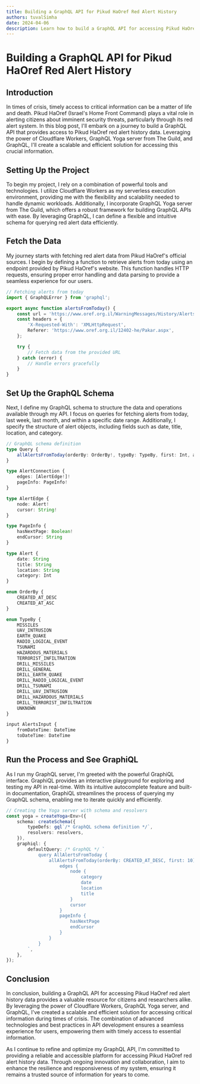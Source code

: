 ```yaml
---
title: Building a GraphQL API for Pikud HaOref Red Alert History
authors: tuvalSimha
date: 2024-04-06
description: Learn how to build a GraphQL API for accessing Pikud HaOref red alert history data using Cloudflare Workers, GraphQL Yoga server, and GraphQL.
---
```


# Building a GraphQL API for Pikud HaOref Red Alert History

## Introduction
In times of crisis, timely access to critical information can be a matter of life and death. Pikud HaOref (Israel's Home Front Command) plays a vital role in alerting citizens about imminent security threats, particularly through its red alert system. In this blog post, I'll embark on a journey to build a GraphQL API that provides access to Pikud HaOref red alert history data. Leveraging the power of Cloudflare Workers, GraphQL Yoga server from The Guild, and GraphQL, I'll create a scalable and efficient solution for accessing this crucial information.

## Setting Up the Project
To begin my project, I rely on a combination of powerful tools and technologies. I utilize Cloudflare Workers as my serverless execution environment, providing me with the flexibility and scalability needed to handle dynamic workloads. Additionally, I incorporate GraphQL Yoga server from The Guild, which offers a robust framework for building GraphQL APIs with ease. By leveraging GraphQL, I can define a flexible and intuitive schema for querying red alert data efficiently.

## Fetch the Data
My journey starts with fetching red alert data from Pikud HaOref's official sources. I begin by defining a function to retrieve alerts from today using an endpoint provided by Pikud HaOref's website. This function handles HTTP requests, ensuring proper error handling and data parsing to provide a seamless experience for our users.

```typescript
// Fetching alerts from today
import { GraphQLError } from 'graphql';

export async function alertsFromToday() {
    const url = 'https://www.oref.org.il/WarningMessages/History/AlertsHistory.json';
    const headers = {
        'X-Requested-With': 'XMLHttpRequest',
        Referer: 'https://www.oref.org.il/12402-he/Pakar.aspx',
    };

    try {
        // Fetch data from the provided URL
    } catch (error) {
        // Handle errors gracefully
    }
}
```
## Set Up the GraphQL Schema
Next, I define my GraphQL schema to structure the data and operations available through my API. I focus on queries for fetching alerts from today, last week, last month, and within a specific date range. Additionally, I specify the structure of alert objects, including fields such as date, title, location, and category.

```typescript
// GraphQL schema definition
type Query {
    allAlertsFromToday(orderBy: OrderBy!, typeBy: TypeBy, first: Int, after: String): AlertConnection!
}

type AlertConnection {
    edges: [AlertEdge!]!
    pageInfo: PageInfo!
}

type AlertEdge {
    node: Alert!
    cursor: String!
}

type PageInfo {
    hasNextPage: Boolean!
    endCursor: String
}

type Alert {
    date: String
    title: String
    location: String
    category: Int
}

enum OrderBy {
    CREATED_AT_DESC
    CREATED_AT_ASC
}

enum TypeBy {
    MISSILES
    UAV_INTRUSION
    EARTH_QUAKE
    RADIO_LOGICAL_EVENT
    TSUNAMI
    HAZARDOUS_MATERIALS
    TERRORIST_INFILTRATION
    DRILL_MISSILES
    DRILL_GENERAL
    DRILL_EARTH_QUAKE
    DRILL_RADIO_LOGICAL_EVENT
    DRILL_TSUNAMI
    DRILL_UAV_INTRUSION
    DRILL_HAZARDOUS_MATERIALS
    DRILL_TERRORIST_INFILTRATION
    UNKNOWN
}

input AlertsInput {
    fromDateTime: DateTime
    toDateTime: DateTime
}
```

## Run the Process and See GraphiQL
As I run my GraphQL server, I'm greeted with the powerful GraphiQL interface. GraphiQL provides an interactive playground for exploring and testing my API in real-time. With its intuitive autocomplete feature and built-in documentation, GraphiQL streamlines the process of querying my GraphQL schema, enabling me to iterate quickly and efficiently.

```typescript
// Creating the Yoga server with schema and resolvers
const yoga = createYoga<Env>({
    schema: createSchema({
        typeDefs: gql`/* GraphQL schema definition */`,
        resolvers: resolvers,
    }),
    graphiql: {
        defaultQuery: /* GraphQL */ `
            query AllAlertsFromToday {
                allAlertsFromToday(orderBy: CREATED_AT_DESC, first: 10) {
                    edges {
                        node {
                            category
                            date
                            location
                            title
                        }
                        cursor
                    }
                    pageInfo {
                        hasNextPage
                        endCursor
                    }
                }
            }
        `,
    },
});
```
## Conclusion
In conclusion, building a GraphQL API for accessing Pikud HaOref red alert history data provides a valuable resource for citizens and researchers alike. By leveraging the power of Cloudflare Workers, GraphQL Yoga server, and GraphQL, I've created a scalable and efficient solution for accessing critical information during times of crisis. The combination of advanced technologies and best practices in API development ensures a seamless experience for users, empowering them with timely access to essential information.

As I continue to refine and optimize my GraphQL API, I'm committed to providing a reliable and accessible platform for accessing Pikud HaOref red alert history data. Through ongoing innovation and collaboration, I aim to enhance the resilience and responsiveness of my system, ensuring it remains a trusted source of information for years to come.
